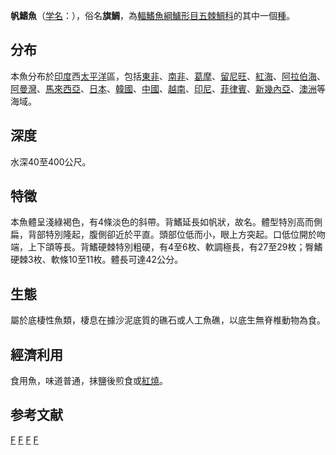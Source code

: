 {{Speciesbox 
| taxon = Histiopterus typus
| status = LC
| status_system = iucn3.1
| image = Histiopterus typus.jpg
| authority = [[Temminck|Temminck]] & [[Schlegel|Schlegel]], 1844<ref name='id7679'>{{cite web| url =http://www.bioinfo.cn/db05/BjdwSpecies.php?action=view&id=7679| title =帆鳍鱼| work =《中国动物物种编目数据库》| publisher =中国科学院微生物研究所| author =中国科学院动物研究所| accessdate =2009-04-16| deadurl =yes| archiveurl =https://web.archive.org/web/20160305054756/http://www.bioinfo.cn/db05/BjdwSpecies.php?action=view&id=7679| archivedate =2016-03-05}}</ref>
| synonyms = *''Histiopterus spinifer''<br /><small>Gilchrist, 1904</small>
}}
'''帆鰭魚'''（[[学名|学名]]：{{lang|la|''Histiopterus typus''}}），俗名'''旗鯛'''，為[[輻鰭魚綱|輻鰭魚綱]][[鱸形目|鱸形目]][[五棘鯛科|五棘鯛科]]的其中一個[[種|種]]。

==分布==
本魚分布於[[印度|印度]]西[[太平洋|太平洋]]區，包括[[東非|東非]]、[[南非|南非]]、[[葛摩|葛摩]]、[[留尼旺|留尼旺]]、[[紅海|紅海]]、[[阿拉伯海|阿拉伯海]]、[[阿曼灣|阿曼灣]]、[[馬來西亞|馬來西亞]]、[[日本|日本]]、[[韓國|韓國]]、[[中國|中國]]、[[越南|越南]]、[[印尼|印尼]]、[[菲律賓|菲律賓]]、[[新幾內亞|新幾內亞]]、[[澳洲|澳洲]]等海域。

==深度==
水深40至400公尺。

==特徵==
本魚體呈淺綠褐色，有4條淡色的斜帶。背鰭延長如帆狀，故名。體型特別高而側扁，背部特別隆起，腹側卻近於平直。頭部位低而小，眼上方突起。口低位開於吻端，上下頜等長。背鰭硬棘特別粗硬，有4至6枚、軟調極長，有27至29枚；臀鰭硬棘3枚、軟條10至11枚。體長可達42公分。

==生態==
屬於底棲性魚類，棲息在據沙泥底質的礁石或人工魚礁，以底生無脊椎動物為食。

==經濟利用==
食用魚，味道普通，抹鹽後煎食或[[紅燒|紅燒]]。

==参考文献==
{{reflist}}
{{Taxonbar|from=Q3189292}}

[[Category:IUCN红色名录无危物种|F]]
[[Category:食用鱼|F]]
[[Category:帆鰭魚屬|F]]
[[Category:1844年描述的魚類|F]]